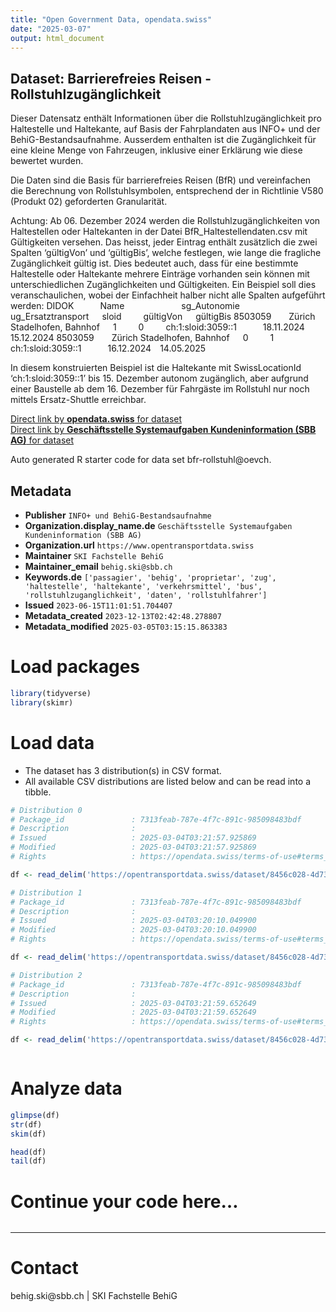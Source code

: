 ```yaml
---
title: "Open Government Data, opendata.swiss"
date: "2025-03-07"
output: html_document
---
```


## Dataset: Barrierefreies Reisen - Rollstuhlzugänglichkeit

Dieser Datensatz enthält Informationen über die Rollstuhlzugänglichkeit pro Haltestelle und Haltekante, auf Basis der Fahrplandaten aus INFO+ und der BehiG-Bestandsaufnahme. Ausserdem enthalten ist die Zugänglichkeit für eine kleine Menge von Fahrzeugen, inklusive einer Erklärung wie diese bewertet wurden.

Die Daten sind die Basis für barrierefreies Reisen (BfR) und vereinfachen die Berechnung von Rollstuhlsymbolen, entsprechend der in Richtlinie V580 (Produkt 02) geforderten Granularität.

Achtung:
Ab 06. Dezember 2024 werden die Rollstuhlzugänglichkeiten von Haltestellen oder Haltekanten in der Datei BfR_Haltestellendaten.csv mit Gültigkeiten versehen. Das heisst, jeder Eintrag enthält zusätzlich die zwei Spalten 'gültigVon' und 'gültigBis', welche festlegen, wie lange die fragliche Zugänglichkeit gültig ist. Dies bedeutet auch, dass für eine bestimmte Haltestelle oder Haltekante mehrere Einträge vorhanden sein können mit unterschiedlichen Zugänglichkeiten und Gültigkeiten. Ein Beispiel soll dies veranschaulichen, wobei der Einfachheit halber nicht alle Spalten aufgeführt werden:
DIDOK      Name             sg_Autonomie  ug_Ersatztransport   sloid     gültigVon   gültigBis
8503059    Zürich Stadelhofen, Bahnhof   1     0     ch:1:sloid:3059::1      18.11.2024  15.12.2024
8503059    Zürich Stadelhofen, Bahnhof   0     1     ch:1:sloid:3059::1      16.12.2024  14.05.2025

In diesem konstruierten Beispiel ist die Haltekante mit SwissLocationId 'ch:1:sloid:3059::1' bis 15. Dezember autonom zugänglich, aber aufgrund einer Baustelle ab dem 16. Dezember für Fahrgäste im Rollstuhl nur noch mittels Ersatz-Shuttle erreichbar.


[Direct link by **opendata.swiss** for dataset](https://opendata.swiss/de/dataset/bfr-rollstuhlzuganglichkeit)<br>
[Direct link by **Geschäftsstelle Systemaufgaben Kundeninformation (SBB AG)** for dataset](https://opentransportdata.swiss/dataset/bfr-rollstuhl)

Auto generated R starter code for data set bfr-rollstuhl@oevch.

## Metadata

- **Publisher** `INFO+ und BehiG-Bestandsaufnahme`
- **Organization.display_name.de** `Geschäftsstelle Systemaufgaben Kundeninformation (SBB AG)`
- **Organization.url** `https://www.opentransportdata.swiss`
- **Maintainer** `SKI Fachstelle BehiG`
- **Maintainer_email** `behig.ski@sbb.ch`
- **Keywords.de** `['passagier', 'behig', 'proprietar', 'zug', 'haltestelle', 'haltekante', 'verkehrsmittel', 'bus', 'rollstuhlzuganglichkeit', 'daten', 'rollstuhlfahrer']`
- **Issued** `2023-06-15T11:01:51.704407`
- **Metadata_created** `2023-12-13T02:42:48.278807`
- **Metadata_modified** `2025-03-05T03:15:15.863383`


# Load packages

```r

library(tidyverse)
library(skimr)

```

# Load data

-   The dataset has 3 distribution(s) in CSV format.
-   All available CSV distributions are listed below and can be read into a tibble.

```r

# Distribution 0
# Package_id               : 7313feab-787e-4f7c-891c-985098483bdf
# Description              : 
# Issued                   : 2025-03-04T03:21:57.925869
# Modified                 : 2025-03-04T03:21:57.925869
# Rights                   : https://opendata.swiss/terms-of-use#terms_by

df <- read_delim('https://opentransportdata.swiss/dataset/8456c028-4d73-4f2e-8127-9ce8ec889c9d/resource/13381a45-1511-4308-810c-c1023bf4d92e/download/bfr_haltestellendaten.csv')

# Distribution 1
# Package_id               : 7313feab-787e-4f7c-891c-985098483bdf
# Description              : 
# Issued                   : 2025-03-04T03:20:10.049900
# Modified                 : 2025-03-04T03:20:10.049900
# Rights                   : https://opendata.swiss/terms-of-use#terms_by

df <- read_delim('https://opentransportdata.swiss/dataset/8456c028-4d73-4f2e-8127-9ce8ec889c9d/resource/2aeddcf3-7d5a-48bb-a424-4fe91d3c2c41/download/bfr_fahrzeugmapping.csv')

# Distribution 2
# Package_id               : 7313feab-787e-4f7c-891c-985098483bdf
# Description              : 
# Issued                   : 2025-03-04T03:21:59.652649
# Modified                 : 2025-03-04T03:21:59.652649
# Rights                   : https://opendata.swiss/terms-of-use#terms_by

df <- read_delim('https://opentransportdata.swiss/dataset/8456c028-4d73-4f2e-8127-9ce8ec889c9d/resource/5907b2b6-79c7-4050-9287-26badd29e27b/download/bfr_kombinationslogik.csv')



```

# Analyze data

```r

glimpse(df)
str(df)
skim(df)

head(df)
tail(df)

```

# Continue your code here...

```r

```

------------------------------------------------------------------------

# Contact

behig.ski@sbb.ch | SKI Fachstelle BehiG
